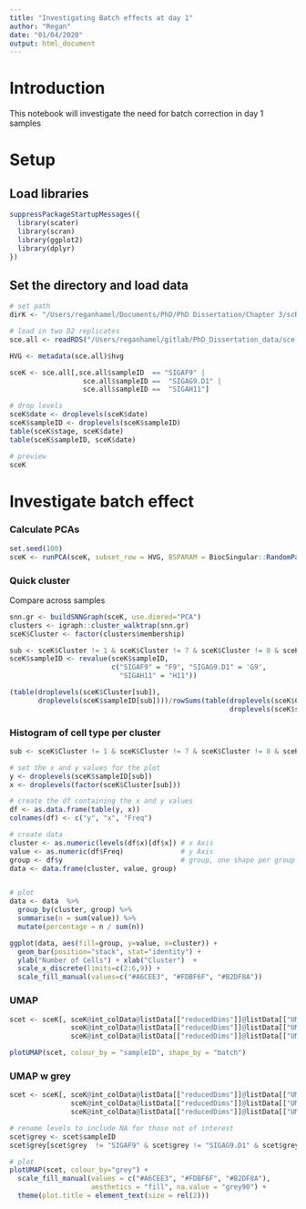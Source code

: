 ```yaml
---
title: "Investigating Batch effects at day 1"
author: "Regan"
date: "01/04/2020"
output: html_document
---
```


# Introduction

This notebook will investigate the need for batch correction in day 1 samples

# Setup

## Load libraries

```r
suppressPackageStartupMessages({
  library(scater)
  library(scran)
  library(ggplot2)
  library(dplyr)
})
```

## Set the directory and load data

```r
# set path
dirK <- "/Users/reganhamel/Documents/PhD/PhD Dissertation/Chapter 3/scRNAseq/2.1 kBET/"

# load in two D2 replicates
sce.all <- readRDS("/Users/reganhamel/gitlab/PhD_Dissertation_data/sce.RDS")

HVG <- metadata(sce.all)$hvg

sceK <- sce.all[,sce.all$sampleID  == "SIGAF9" |
                  sce.all$sampleID ==  "SIGAG9.D1" |
                  sce.all$sampleID ==  "SIGAH11"]

# drop levels
sceK$date <- droplevels(sceK$date)
sceK$sampleID <- droplevels(sceK$sampleID)
table(sceK$stage, sceK$date)
table(sceK$sampleID, sceK$date)

# preview
sceK
```

# Investigate batch effect

### Calculate PCAs

```r
set.seed(100)
sceK <- runPCA(sceK, subset_row = HVG, BSPARAM = BiocSingular::RandomParam())
```

### Quick cluster

Compare across samples

```r
snn.gr <- buildSNNGraph(sceK, use.dimred="PCA")
clusters <- igraph::cluster_walktrap(snn.gr)
sceK$Cluster <- factor(clusters$membership)

sub <- sceK$Cluster != 1 & sceK$Cluster != 7 & sceK$Cluster != 8 & sceK$Cluster != 10
sceK$sampleID <- revalue(sceK$sampleID,
                         c("SIGAF9" = "F9", "SIGAG9.D1" = 'G9',
                           "SIGAH11" = "H11"))

(table(droplevels(sceK$Cluster[sub]),
       droplevels(sceK$sampleID[sub])))/rowSums(table(droplevels(sceK$Cluster[sub]),
                                                      droplevels(sceK$sampleID[sub])))*100
```

### Histogram of cell type per cluster

```r
sub <- sceK$Cluster != 1 & sceK$Cluster != 7 & sceK$Cluster != 8 & sceK$Cluster != 10

# set the x and y values for the plot
y <- droplevels(sceK$sampleID[sub])
x <- droplevels(factor(sceK$Cluster[sub]))

# create the df containing the x and y values
df <- as.data.frame(table(y, x))
colnames(df) <- c("y", "x", "Freq")

# create data
cluster <- as.numeric(levels(df$x)[df$x]) # x Axis
value <- as.numeric(df$Freq)              # y Axis
group <- df$y                             # group, one shape per group
data <- data.frame(cluster, value, group)


# plot
data <- data  %>%
  group_by(cluster, group) %>%
  summarise(n = sum(value)) %>%
  mutate(percentage = n / sum(n))

ggplot(data, aes(fill=group, y=value, x=cluster)) + 
  geom_bar(position="stack", stat="identity") +
  ylab("Number of Cells") + xlab("Cluster")  + 
  scale_x_discrete(limits=c(2:6,9)) +
  scale_fill_manual(values=c("#A6CEE3", "#FDBF6F", "#B2DF8A")) 
```

### UMAP

```r
scet <- sceK[, sceK@int_colData@listData[["reducedDims"]]@listData[["UMAP"]][,1] > 4 &
               sceK@int_colData@listData[["reducedDims"]]@listData[["UMAP"]][,2] < 0 &
               sceK@int_colData@listData[["reducedDims"]]@listData[["UMAP"]][,2] > -7]

plotUMAP(scet, colour_by = "sampleID", shape_by = "batch") 
```

### UMAP w grey

```r
scet <- sceK[, sceK@int_colData@listData[["reducedDims"]]@listData[["UMAP"]][,1] > -5 &
               sceK@int_colData@listData[["reducedDims"]]@listData[["UMAP"]][,1] < 3 &
               sceK@int_colData@listData[["reducedDims"]]@listData[["UMAP"]][,2] > 0]

# rename levels to include NA for those not of interest
scet$grey <- scet$sampleID 
scet$grey[scet$grey  != "SIGAF9" & scet$grey != "SIGAG9.D1" & scet$grey != "SIGAH11"] <- NA

# plot
plotUMAP(scet, colour_by="grey") +
  scale_fill_manual(values = c("#A6CEE3", "#FDBF6F", "#B2DF8A"),
                    aesthetics = "fill", na.value = "grey90") +
  theme(plot.title = element_text(size = rel(2)))
```
